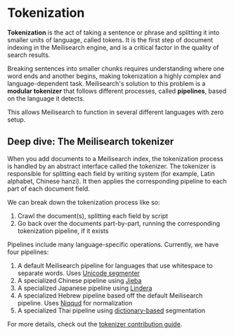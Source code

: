 # Tokenization

**Tokenization** is the act of taking a sentence or phrase and splitting it into smaller units of language, called tokens. It is the first step of document indexing in the Meilisearch engine, and is a critical factor in the quality of search results.

Breaking sentences into smaller chunks requires understanding where one word ends and another begins, making tokenization a highly complex and language-dependent task. Meilisearch's solution to this problem is a **modular tokenizer** that follows different processes, called **pipelines**, based on the language it detects.

This allows Meilisearch to function in several different languages with zero setup.

## Deep dive: The Meilisearch tokenizer

When you add documents to a Meilisearch index, the tokenization process is handled by an abstract interface called the tokenizer. The tokenizer is responsible for splitting each field by writing system (for example, Latin alphabet, Chinese hanzi). It then applies the corresponding pipeline to each part of each document field.

We can break down the tokenization process like so:

1. Crawl the document(s), splitting each field by script
2. Go back over the documents part-by-part, running the corresponding tokenization pipeline, if it exists

Pipelines include many language-specific operations. Currently, we have four pipelines:

1. A default Meilisearch pipeline for languages that use whitespace to separate words. Uses [Unicode segmenter](https://github.com/unicode-rs/unicode-segmentation)
2. A specialized Chinese pipeline using [Jieba](https://github.com/messense/jieba-rs)
3. A specialized Japanese pipeline using [Lindera](https://github.com/lindera-morphology/lindera)
4. A specialized Hebrew pipeline based off the default Meilisearch pipeline. Uses [Niqqud](https://docs.rs/niqqud/latest/niqqud/) for normalization
5. A specialized Thai pipeline using [dictionary-based](https://github.com/PyThaiNLP/nlpo3) segmentation

For more details, check out the [tokenizer contribution guide](https://github.com/meilisearch/charabia/blob/main/CONTRIBUTING).
